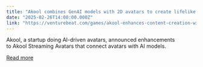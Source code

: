 ```yaml
---
title: "Akool combines GenAI models with 2D avatars to create lifelike characters"
date: "2025-02-26T14:00:00.000Z"
link: "https://venturebeat.com/games/akool-enhances-content-creation-with-genai-models-to-create-lifelike-avatars/"
---
```


Akool, a startup doing AI-driven avatars, announced enhancements to Akool Streaming Avatars that connect avatars with AI models.

[Read more](https://venturebeat.com/games/akool-enhances-content-creation-with-genai-models-to-create-lifelike-avatars/)
